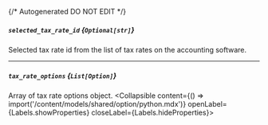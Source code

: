 {/* Autogenerated DO NOT EDIT  */}

##### `selected_tax_rate_id` *{`Optional[str]`}*
Selected tax rate id from the list of tax rates on the accounting software.

---
##### `tax_rate_options` *{`List[Option]`}*
Array of tax rate options object.
<Collapsible content={() => import('/content/models/shared/option/python.mdx')} openLabel={Labels.showProperties} closeLabel={Labels.hideProperties}>
</Collapsible>


